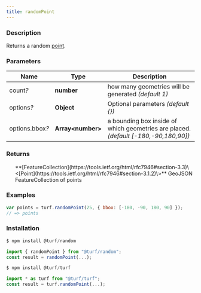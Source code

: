 ```yaml
---
title: randomPoint
---
```



### Description

Returns a random [point](point).

### Parameters

| Name                 | Type                | Description                                                                         |
| -------------------- | ------------------- | ----------------------------------------------------------------------------------- |
| count<i>?</i>        | **number**          | how many geometries will be generated _(default 1)_                                 |
| options<i>?</i>      | **Object**          | Optional parameters _(default \{\})_                                                |
| options.bbox<i>?</i> | **Array\<number\>** | a bounding box inside of which geometries are placed. _(default [-180,-90,180,90])_ |

### Returns

<ul>
  **[FeatureCollection](https://tools.ietf.org/html/rfc7946#section-3.3)\<[Point](https://tools.ietf.org/html/rfc7946#section-3.1.2)\>** GeoJSON FeatureCollection of points

</ul>

### Examples

```javascript
var points = turf.randomPoint(25, { bbox: [-180, -90, 180, 90] });
// => points
```

### Installation

```javascript
$ npm install @turf/random

import { randomPoint } from "@turf/random";
const result = randomPoint(...);
```

```javascript
$ npm install @turf/turf

import * as turf from "@turf/turf";
const result = turf.randomPoint(...);
```
